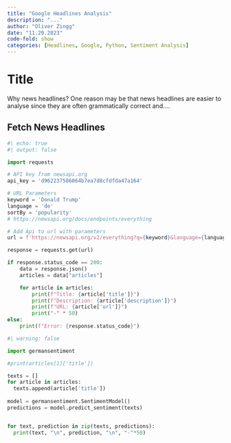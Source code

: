 ```yaml
---
title: "Google Headlines Analysis"
description: "..."
author: "Oliver Zingg"
date: "11.20.2023"
code-fold: show
categories: [Headlines, Google, Python, Sentiment Analysis]
---
```



# Title

Why news headlines? One reason may be that news headlines are easier to analyse since they are often grammatically correct and....

## Fetch News Headlines

```python
#| echo: true
#| output: false

import requests

# API key from newsapi.org
api_key = 'd962237586064b7ea7d8cfdfda47a164'

# URL Parameters  
keyword = 'Donald Trump'
language = 'de'
sortBy = 'popularity'
# https://newsapi.org/docs/endpoints/everything

# Add Api to url with parameters
url = f'https://newsapi.org/v2/everything?q={keyword}&language={language}&sortBy={sortBy}&apiKey={api_key}'

response = requests.get(url)

if response.status_code == 200:
    data = response.json()
    articles = data["articles"]

    for article in articles:
        print(f"Title: {article['title']}")
        print(f"Description: {article['description']}")
        print(f"URL: {article['url']}")
        print("-" * 50)
else:
    print(f"Error: {response.status_code}")


```

```python
#| warning: false

import germansentiment

#print(articles[1]['title'])

texts = []
for article in articles:
  texts.append(article['title'])
  
model = germansentiment.SentimentModel()
predictions = model.predict_sentiment(texts)


for text, prediction in zip(texts, predictions):
  print(text, "\n", prediction, "\n", "-"*50)
  
```


